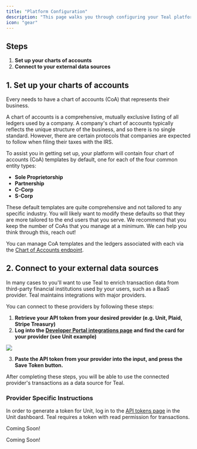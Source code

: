 ```yaml
---
title: "Platform Configuration"
description: "This page walks you through configuring your Teal platform."
icon: "gear"
---
```


## Steps

1. **Set up your charts of accounts**
2. **Connect to your external data sources**

## 1. Set up your charts of accounts

Every needs to have a chart of accounts (CoA) that represents their business.

<Info>
  A chart of accounts is a comprehensive, mutually exclusive listing of all
  ledgers used by a company. A company's chart of accounts typically reflects
  the unique structure of the business, and so there is no single standard.
  However, there are certain protocols that companies are expected to follow
  when filing their taxes with the IRS.
</Info>

To assist you in getting set up, your platform will contain four chart of accounts (CoA) templates by default, one for each of the four common entity types:

- **Sole Proprietorship**
- **Partnership**
- **C-Corp**
- **S-Corp**

These default templates are quite comprehensive and not tailored to any specific industry. You will likely want to modify these defaults so that they are more tailored to the end users that you serve. We recommend that you keep the number of CoAs that you manage at a minimum. We can help you think through this, reach out!

You can manage CoA templates and the ledgers associated with each via the [Chart of Accounts endpoint](/api-reference/chart_of_accounts/get_coa_templates).

## 2. Connect to your external data sources

In many cases to you'll want to use Teal to enrich transaction data from third-party financial institutions used by your users, such as a BaaS provider. Teal maintains integrations with major providers.

You can connect to these providers by following these steps:

1. **Retrieve your API token from your desired provider (e.g. Unit, Plaid, Stripe Treasury)**
2. **Log into the [Developer Portal integrations page](https://developer.teal.dev/integrations) and find the card for your provider (see Unit example)**

<Frame>
  <img src="/images/save_unit_token.png" />
</Frame>

3. **Paste the API token from your provider into the input, and press the Save Token button.**

After completing these steps, you will be able to use the connected provider's transactions as a data source for Teal.

### Provider Specific Instructions

<AccordionGroup>
  <Accordion title="Unit">
In order to generate a token for Unit, log in to the
<a href="https://app.s.unit.sh/api-tokens">API tokens page</a> in the Unit dashboard.
Teal requires a token with read permission for transactions.

  </Accordion>

<Accordion title="Stripe Treasury">Coming Soon!</Accordion>

  <Accordion title="Plaid">
    Coming Soon!
  </Accordion>
</AccordionGroup>
